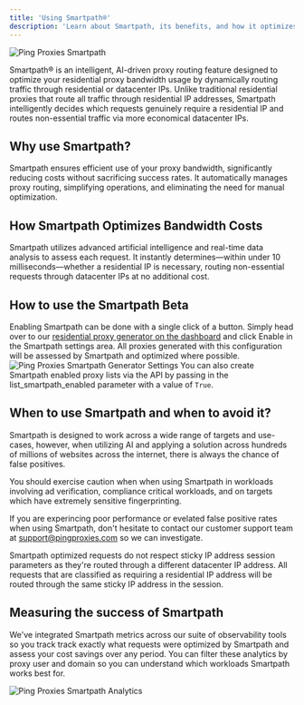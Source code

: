 ```yaml
---
title: 'Using Smartpath®'
description: 'Learn about Smartpath, its benefits, and how it optimizes your residential proxy usage at Ping Proxies'
---
```

<img
  src="/images/general/smartpath.png"
  alt="Ping Proxies Smartpath"
/>

Smartpath® is an intelligent, AI-driven proxy routing feature designed to optimize your residential proxy bandwidth usage by dynamically routing traffic through residential or datacenter IPs. Unlike traditional residential proxies that route all traffic through residential IP addresses, Smartpath intelligently decides which requests genuinely require a residential IP and routes non-essential traffic via more economical datacenter IPs.

## Why use Smartpath?

Smartpath ensures efficient use of your proxy bandwidth, significantly reducing costs without sacrificing success rates. It automatically manages proxy routing, simplifying operations, and eliminating the need for manual optimization.

## How Smartpath Optimizes Bandwidth Costs

Smartpath utilizes advanced artificial intelligence and real-time data analysis to assess each request. It instantly determines—within under 10 milliseconds—whether a residential IP is necessary, routing non-essential requests through datacenter IPs at no additional cost.

## How to use the Smartpath Beta

Enabling Smartpath can be done with a single click of a button. Simply head over to our [residential proxy generator on the dashboard](https://dashboard.pingproxies.com/residential) and click Enable in the Smartpath settings area. All proxies generated with this configuration will be assessed by Smartpath and optimized where possible.
<img
  src="/images/general/smartpath-generation.png"
  alt="Ping Proxies Smartpath Generator Settings"
/>
You can also create Smartpath enabled proxy lists via the API by passing in the list_smartpath_enabled parameter with a value of `True`.

## When to use Smartpath and when to avoid it?

Smartpath is designed to work across a wide range of targets and use-cases, however, when utilizing AI and applying a solution across hundreds of millions of websites across the internet, there is always the chance of false positives.

You should exercise caution when when using Smartpath in workloads involving ad verification, compliance critical workloads, and on targets which have extremely sensitive fingerprinting.

If you are experincing poor performance or evelated false positive rates when using Smartpath, don't hesitate to contact our customer support team at support@pingproxies.com so we can investigate.

<warning>
Smartpath optimized requests do not respect sticky IP address session parameters as they're routed through a different datacenter IP address. All requests that are classified as requiring a residential IP address will be routed through the same sticky IP address in the session.
</Tip>

## Measuring the success of Smartpath

We've integrated Smartpath metrics across our suite of observability tools so you track track exactly what requests were optimized by Smartpath and assess your cost savings over any period. You can filter these analytics by proxy user and domain so you can understand which workloads Smartpath works best for.

<img
  src="/images/general/smartpath-analytics.png"
  alt="Ping Proxies Smartpath Analytics"
/>